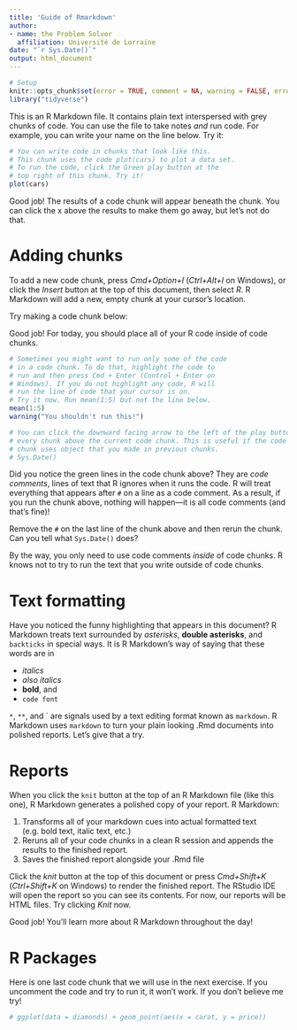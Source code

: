 ```yaml
---
title: 'Guide of Rmarkdown'
author:
- name: the Problem Solver
  affiliation: Université de Lorraine
date: "`r Sys.Date()`"
output: html_document
---
```


```r
# Setup
knitr::opts_chunk$set(error = TRUE, comment = NA, warning = FALSE, errors = FALSE, message = FALSE, tidy = FALSE, cache = FALSE)
library("tidyverse")

```


This is an R Markdown file. It contains plain text interspersed with grey chunks of code. You can use the file to take notes _and_ run code. For example, you can write your name on the line below. Try it: 



```r
# You can write code in chunks that look like this.
# This chunk uses the code plot(cars) to plot a data set.
# To run the code, click the Green play button at the
# top right of this chunk. Try it!
plot(cars)
```

Good job! The results of a code chunk will appear beneath the chunk. You can click the x above the results to make them go away, but let's not do that.


# Adding chunks

To add a new code chunk, press *Cmd+Option+I* (*Ctrl+Alt+I* on Windows), or click the *Insert* button at the top of this document, then select *R*. R Markdown will add a new, empty chunk at your cursor's location.

Try making a code chunk below:



Good job! For today, you should place all of your R code inside of code chunks.

```r
# Sometimes you might want to run only some of the code 
# in a code chunk. To do that, highlight the code to 
# run and then press Cmd + Enter (Control + Enter on 
# Windows). If you do not highlight any code, R will 
# run the line of code that your cursor is on.
# Try it now. Run mean(1:5) but not the line below.
mean(1:5)
warning("You shouldn't run this!")
```

```r
# You can click the downward facing arrow to the left of the play button to run
# every chunk above the current code chunk. This is useful if the code in your
# chunk uses object that you made in previous chunks.
# Sys.Date()
```

Did you notice the green lines in the code chunk above? They are *code comments*, lines of text that R ignores when it runs the code. R will treat everything that appears after `#` on a line as a code comment. As a result, if you run the chunk above, nothing will happen—it is all code comments (and that's fine)!

Remove the `#` on the last line of the chunk above and then rerun the chunk. Can you tell what `Sys.Date()` does?

By the way, you only need to use code comments _inside_ of code chunks. R knows not to try to run the text that you write outside of code chunks.

# Text formatting

Have you noticed the funny highlighting that appears in this document? R Markdown treats text surrounded by *asterisks*, **double asterisks**, and `backticks` in special ways. It is R Markdown's way of saying that these words are in

- _italics_
- *also italics*
- **bold**, and
- `code font`

`*`, `**`, and \` are signals used by a text editing format known as `markdown`. R Markdown uses `markdown` to turn your plain looking .Rmd documents into polished reports. Let's give that a try.

# Reports

When you click the `knit` button at the top of an R Markdown file (like this one), R Markdown generates a polished copy of your report. R Markdown:

1. Transforms all of your markdown cues into actual formatted text (e.g. bold text, italic text, etc.)
2. Reruns all of your code chunks in a clean R session and appends the results to the finished report.
3. Saves the finished report alongside your .Rmd file

Click the *knit* button at the top of this document or press *Cmd+Shift+K* (*Ctrl+Shift+K* on Windows) to render the finished report. The RStudio IDE will open the report so you can see its contents. For now, our reports will be HTML files. Try clicking *Knit* now.

Good job! You'll learn more about R Markdown throughout the day!

# R Packages

Here is one last code chunk that we will use in the next exercise. If you uncomment the code and try to run it, it won't work. If you don't believe me try!


```r
# ggplot(data = diamonds) + geom_point(aes(x = carat, y = price))
```
